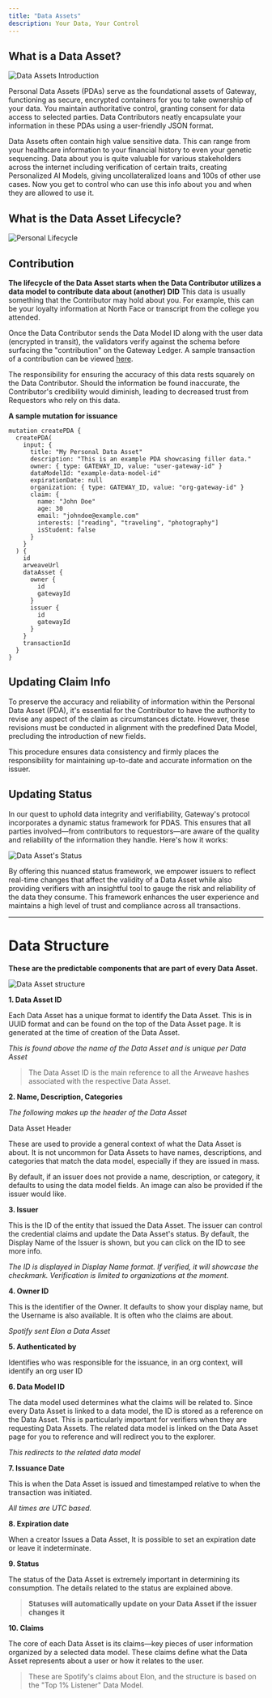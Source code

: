 ```yaml
---
title: "Data Assets"
description: Your Data, Your Control
---
```


## What is a Data Asset?

![Data Assets Introduction](/assets/core-concepts/what-is-a-pda.png)

Personal Data Assets (PDAs) serve as the foundational assets of Gateway, functioning as secure, encrypted containers for you to take ownership of your data. You maintain authoritative control, granting consent for data access to selected parties. Data Contributors neatly encapsulate your information in these PDAs using a user-friendly JSON format.

Data Assets often contain high value sensitive data. This can range from your healthcare information to your financial history to even your genetic sequencing. Data about you is quite valuable for various stakeholders across the internet including verification of certain traits, creating Personalized AI Models, giving uncollateralized loans and 100s of other use cases. Now you get to control who can use this info about you and when they are allowed to use it.

## What is the Data Asset Lifecycle?

![Personal Lifecycle](/assets/core-concepts/pda-lifecycle.png)

## Contribution

**The lifecycle of the Data Asset starts when the Data Contributor utilizes a data model to contribute data about (another) DID** This data is usually something that the Contributor may hold about you. For example, this can be your loyalty information at North Face or transcript from the college you attended.

Once the Data Contributor sends the Data Model ID along with the user data (encrypted in transit), the validators verify against the schema before surfacing the "contribution" on the Gateway Ledger. A sample transaction of a contribution can be viewed [here](https://sandbox.gateway.tech/explorer/transactions/65d5ce5b5f55a7755cecb1ed).

The responsibility for ensuring the accuracy of this data rests squarely on the Data Contributor. Should the information be found inaccurate, the Contributor's credibility would diminish, leading to decreased trust from Requestors who rely on this data.

**A sample mutation for issuance**

```
mutation createPDA {
  createPDA(
    input: {
      title: "My Personal Data Asset"
      description: "This is an example PDA showcasing filler data."
      owner: { type: GATEWAY_ID, value: "user-gateway-id" }
      dataModelId: "example-data-model-id"
      expirationDate: null
      organization: { type: GATEWAY_ID, value: "org-gateway-id" }
      claim: {
        name: "John Doe"
        age: 30
        email: "johndoe@example.com"
        interests: ["reading", "traveling", "photography"]
        isStudent: false
      }
    }
  ) {
    id
    arweaveUrl
    dataAsset {
      owner {
        id
        gatewayId
      }
      issuer {
        id
        gatewayId
      }
    }
    transactionId
  }
}
```

## Updating Claim Info

To preserve the accuracy and reliability of information within the Personal Data Asset (PDA), it's essential for the Contributor to have the authority to revise any aspect of the claim as circumstances dictate. However, these revisions must be conducted in alignment with the predefined Data Model, precluding the introduction of new fields.

This procedure ensures data consistency and firmly places the responsibility for maintaining up-to-date and accurate information on the issuer.

## Updating Status

In our quest to uphold data integrity and verifiability, Gateway's protocol incorporates a dynamic status framework for PDAS. This ensures that all parties involved—from contributors to requestors—are aware of the quality and reliability of the information they handle. Here's how it works:

![Data Asset's Status](/assets/core-concepts/pda-status.png)

By offering this nuanced status framework, we empower issuers to reflect real-time changes that affect the validity of a Data Asset while also providing verifiers with an insightful tool to gauge the risk and reliability of the data they consume. This framework enhances the user experience and maintains a high level of trust and compliance across all transactions.

---

# Data Structure

**These are the predictable components that are part of every Data Asset.**

![Data Asset structure](/assets/core-concepts/pda-structure.png)



**1. Data Asset ID**

Each Data Asset has a unique format to identify the Data Asset. This is in UUID format and can be found on the top of the Data Asset page. It is generated at the time of creation of the Data Asset.

_This is found above the name of the Data Asset and is unique per Data Asset_

> The Data Asset ID is the main reference to all the Arweave hashes associated with the respective Data Asset.

**2. Name, Description, Categories**

_The following makes up the header of the Data Asset_

Data Asset Header

These are used to provide a general context of what the Data Asset is about. It is not uncommon for Data Assets to have names, descriptions, and categories that match the data model, especially if they are issued in mass.

By default, if an issuer does not provide a name, description, or category, it defaults to using the data model fields. An image can also be provided if the issuer would like.

**3. Issuer**

This is the ID of the entity that issued the Data Asset. The issuer can control the credential claims and update the Data Asset's status.
By default, the Display Name of the Issuer is shown, but you can click on the ID to see more info.

_The ID is displayed in Display Name format. If verified, it will showcase the checkmark. Verification is limited to organizations at the moment._

**4. Owner ID**

This is the identifier of the Owner. It defaults to show your display name, but the Username is also available.
It is often who the claims are about.

_Spotify sent Elon a Data Asset_

**5. Authenticated by**

Identifies who was responsible for the issuance, in an org context, will identify an org user ID

**6. Data Model ID**

The data model used determines what the claims will be related to. Since every Data Asset is linked to a data model, the ID is stored as a reference on the Data Asset. This is particularly important for verifiers when they are requesting Data Assets. The related data model is linked on the Data Asset page for you to reference and will redirect you to the explorer.

_This redirects to the related data model_

**7. Issuance Date**

This is when the Data Asset is issued and timestamped relative to when the transaction was initiated.

_All times are UTC based._

**8. Expiration date**

When a creator Issues a Data Asset, It is possible to set an expiration date or leave it indeterminate.

**9. Status**

The status of the Data Asset is extremely important in determining its consumption. The details related to the status are explained above.

> **Statuses will automatically update on your Data Asset if the issuer changes it**

**10. Claims**

The core of each Data Asset is its claims—key pieces of user information organized by a selected data model. These claims define what the Data Asset represents about a user or how it relates to the user.

> These are Spotify's claims about Elon, and the structure is based on the "Top 1% Listener" Data Model.
